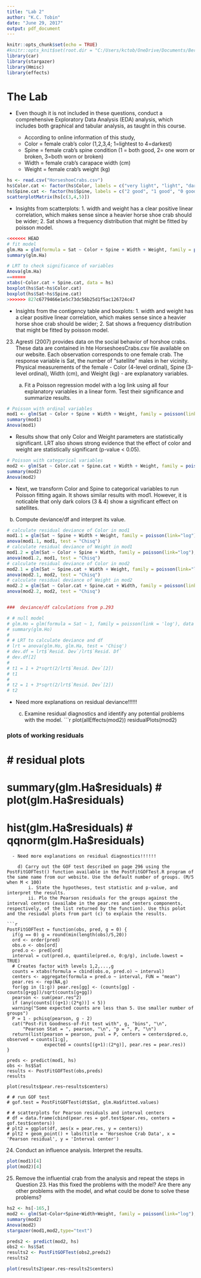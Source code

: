 ```yaml
---
title: "Lab 2"
author: "K.C. Tobin"
date: "June 29, 2017"
output: pdf_document
---
```


```r
knitr::opts_chunk$set(echo = TRUE)
#knitr::opts_knit$set(root.dir = "C:/Users/kctob/OneDrive/Documents/Berkeley/271/mids-w271-time-series/lab2")
library(car)
library(stargazer)
library(Hmisc)
library(effects)
```

# The Lab
  
  - Even though it is not included in these questions, conduct a comprehensive Exploratory Data Analysis (EDA) analysis, which includes both graphical and tabular analysis, as taught in this course.

    - According to online information of this study,
    - Color = female crab’s color (1,2,3,4; 1=lightest to 4=darkest)
    - Spine = female crab’s spine condition (1 = both good, 2= one worn or broken, 3=both worn or broken)
    - Width = female crab’s carapace width (cm)
    - Weight = female crab’s weight (kg)


```r
hs <- read.csv("HorseshoeCrabs.csv")
hs$Color.cat <- factor(hs$Color, labels = c("very light", "light", "dark", "very dark"))
hs$Spine.cat <- factor(hs$Spine, labels = c("2 good", "1 good", "0 good"))
scatterplotMatrix(hs[c(3,4,5)])
```
- Insights from scatterplots: 1. width and weight has a clear positive linear correlation, which makes sense since a heavier horse shoe crab should be wider; 2. Sat shows a frequency distribution that might be fitted by poisson model.
```r
<<<<<<< HEAD
# fit model
glm.Ha = glm(formula = Sat ~ Color + Spine + Width + Weight, family = poisson(link = 'log'), data = dt)
summary(glm.Ha)

# LRT to check significance of variables
Anova(glm.Ha)
=======
xtabs(~Color.cat + Spine.cat, data = hs)
boxplot(hs$Sat~hs$Color.cat)
boxplot(hs$Sat~hs$Spine.cat)
>>>>>>> 827c6779466e1e5c73dc56b25d1f5ac126724c47
```
- Insights from the contigency table and boxplots: 1. width and weight has a clear positive linear correlation, which makes sense since a heavier horse shoe crab should be wider; 2. Sat shows a frequency distribution that might be fitted by poisson model.

23. Agresti (2007) provides data on the social behavior of horshoe crabs. These data are contained in hte HorseshoesCrabs.csv file available on our website. Each observation corresponds to one female crab. The response variable is Sat, the number of "satellite" males in her vicinity. Physical measurements of the female - Color (4-level ordinal), Spine (3-level ordinal), Width (cm), and Weight (kg) - are explanatory variables.
  
    a) Fit a Poisson regression model with a log link using all four explanatory variables in a linear form. Test their significance and summarize results.
    
```r
# Poisson with ordinal variables
mod1 <- glm(Sat ~ Color + Spine + Width + Weight, family = poisson(link="log"), data=hs)
summary(mod1)
Anova(mod1)
```

  - Results show that only Color and Weight parameters are statistically significant. LRT also shows strong evidence that the effect of color and weight are statistically significant (p-value < 0.05).

```r
# Poisson with categorical variables
mod2 <- glm(Sat ~ Color.cat + Spine.cat + Width + Weight, family = poisson(link="log"), data=hs)
summary(mod2)
Anova(mod2)
```

  - Next, we transform Color and Spine to categorical variables to run Poisson fitting again. It shows similar results with mod1. However, it is noticable that only dark colors (3 & 4) show a significant effect on satellites.

b) Compute deviance/df and interpret its value.
```r
# calculate residual deviance of Color in mod1
mod1.1 = glm(Sat ~ Spine + Width + Weight, family = poisson(link="log"), data=hs)
anova(mod1.1, mod1, test = "Chisq")
# calculate residual deviance of Weight in mod1
mod1.2 = glm(Sat ~ Color + Spine + Width, family = poisson(link="log"), data=hs)
anova(mod1.2, mod1, test = "Chisq")
# calculate residual deviance of Color in mod2
mod2.1 = glm(Sat ~ Spine.cat + Width + Weight, family = poisson(link="log"), data=hs)
anova(mod2.1, mod2, test = "Chisq")
# calculate residual deviance of Weight in mod2
mod2.2 = glm(Sat ~ Color.cat + Spine.cat + Width, family = poisson(link="log"), data=hs)
anova(mod2.2, mod2, test = "Chisq")


###  deviance/df calculations from p.293

# # null model
# glm.Ho = glm(formula = Sat ~ 1, family = poisson(link = 'log'), data = dt)
# summary(glm.Ho)
# 
# # LRT to calculate deviance and df
# lrt = anova(glm.Ho, glm.Ha, test = 'Chisq')
# dev.df = lrt$`Resid. Dev`/lrt$`Resid. Df`
# dev.df[2]
# 
# t1 = 1 + 2*sqrt(2/lrt$`Resid. Dev`[2])
# t1
# 
# t2 = 1 + 3*sqrt(2/lrt$`Resid. Dev`[2])
# t2
```    
  - Need more explanations on residual deviance!!!!!!   
   
    c) Examine residual diagnostics and identify any potential problems with the model.
```r
plot(allEffects(mod2))
residualPlots(mod2)

### plots of working residuals

# # residual plots
# summary(glm.Ha$residuals)
# plot(glm.Ha$residuals)
# hist(glm.Ha$residuals)
# qqnorm(glm.Ha$residuals)
```
  - Need more explanations on residual diagnostics!!!!!!   
  
    d) Carry out the GOF test described on page 296 using the PostFitGOFTest() function available in the PostFitGOFTest.R program of the same name from our website. Use the default number of groups. (M/5 when M < 100)
        i. State the hypotheses, test statistic and p-value, and interpret the results.
        ii. Plo the Pearson residuals for the groups against the interval centers (availabe in the pear.res and centers components, respectively, of the list returned by the function). Use this polot and the resiudal plots from part (c) to explain the results.
        
```r

PostFitGOFTest = function(obs, pred, g = 0) {
  if(g == 0) g = round(min(length(obs)/5,20))
  ord <- order(pred)
  obs.o <- obs[ord]
  pred.o <- pred[ord]
  interval = cut(pred.o, quantile(pred.o, 0:g/g), include.lowest = TRUE)  
  # Creates factor with levels 1,2,...,g
  counts = xtabs(formula = cbind(obs.o, pred.o) ~ interval)
  centers <- aggregate(formula = pred.o ~ interval, FUN = "mean")
  pear.res <- rep(NA,g)
  for(gg in (1:g)) pear.res[gg] <- (counts[gg] - counts[g+gg])/sqrt(counts[g+gg])
  pearson <- sum(pear.res^2)
  if (any(counts[((g+1):(2*g))] < 5))
  warning("Some expected counts are less than 5. Use smaller number of groups")
  P = 1 - pchisq(pearson, g - 2)
  cat("Post-Fit Goodness-of-Fit test with", g, "bins", "\n", 
      "Pearson Stat = ", pearson, "\n", "p = ", P, "\n")
  return(list(pearson = pearson, pval = P, centers = centers$pred.o, observed = counts[1:g], 
              expected = counts[(g+1):(2*g)], pear.res = pear.res))
}

preds <- predict(mod1, hs)
obs <- hs$Sat
results <- PostFitGOFTest(obs,preds)
results

plot(results$pear.res~results$centers)

# # run GOF test
# gof.test = PostFitGOFTest(dt$Sat, glm.Ha$fitted.values)

# # scatterplots for Pearson residuals and interval centers
# df = data.frame(cbind(pear.res = gof.test$pear.res, centers = gof.test$centers))
# plt2 = ggplot(df, aes(x = pear.res, y = centers))
# plt2 + geom_point() + labs(title = 'Horseshoe Crab Data', x = 'Pearson residual', y = 'Interval center')
```
  
24. Conduct an influence analysis. Interpret the results.

```r
plot(mod1)[4]
plot(mod2)[4]
```

25. Remove the influential crab from the analysis and repeat the steps in Question 23. Has this fixed the problems with the model? Are there any other problems with the model, and what could be done to solve these problems?

```r
hs2 <- hs[-165,]
mod2 <- glm(Sat~Color+Spine+Width+Weight, family = poisson(link="log"), data=hs2)
summary(mod2)
Anova(mod2)
stargazer(mod1,mod2,type="text")

preds2 <- predict(mod2, hs)
obs2 <- hs$Sat
results2 <- PostFitGOFTest(obs2,preds2)
results2

plot(results2$pear.res~results2$centers)
```
